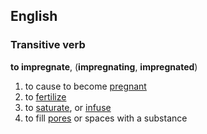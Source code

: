 ==English==
===Transitive verb===
'''to impregnate''', ('''impregnating''', '''impregnated''')
#to cause to become [[pregnant]]
#to [[fertilize]]
#to [[saturate]], or [[infuse]]
#to fill [[pore]]s or spaces with a substance